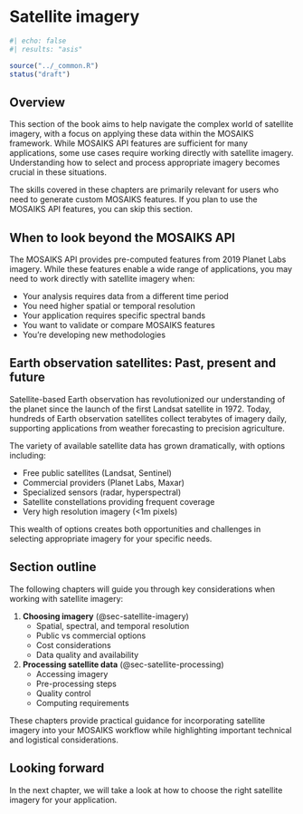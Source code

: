 # Satellite imagery {#sec-satellite}

```r
#| echo: false
#| results: "asis"

source("../_common.R")
status("draft")
```

## Overview

This section of the book aims to help navigate the complex world of satellite imagery, with a focus on applying these data within the MOSAIKS framework. While MOSAIKS API features are sufficient for many applications, some use cases require working directly with satellite imagery. Understanding how to select and process appropriate imagery becomes crucial in these situations.

::: {.callout-note}
The skills covered in these chapters are primarily relevant for users who need to generate custom MOSAIKS features. If you plan to use the MOSAIKS API features, you can skip this section.
:::

## When to look beyond the MOSAIKS API

The MOSAIKS API provides pre-computed features from 2019 Planet Labs imagery. While these features enable a wide range of applications, you may need to work directly with satellite imagery when:

- Your analysis requires data from a different time period
- You need higher spatial or temporal resolution
- Your application requires specific spectral bands
- You want to validate or compare MOSAIKS features
- You're developing new methodologies

## Earth observation satellites: Past, present and future

Satellite-based Earth observation has revolutionized our understanding of the planet since the launch of the first Landsat satellite in 1972. Today, hundreds of Earth observation satellites collect terabytes of imagery daily, supporting applications from weather forecasting to precision agriculture.

The variety of available satellite data has grown dramatically, with options including:

- Free public satellites (Landsat, Sentinel)
- Commercial providers (Planet Labs, Maxar)
- Specialized sensors (radar, hyperspectral)
- Satellite constellations providing frequent coverage
- Very high resolution imagery (<1m pixels)

This wealth of options creates both opportunities and challenges in selecting appropriate imagery for your specific needs.

## Section outline

The following chapters will guide you through key considerations when working with satellite imagery:

1. **Choosing imagery** (@sec-satellite-imagery)
   - Spatial, spectral, and temporal resolution
   - Public vs commercial options
   - Cost considerations
   - Data quality and availability

2. **Processing satellite data** (@sec-satellite-processing)
   - Accessing imagery
   - Pre-processing steps
   - Quality control
   - Computing requirements

These chapters provide practical guidance for incorporating satellite imagery into your MOSAIKS workflow while highlighting important technical and logistical considerations.

::: {.callout-note}
# Looking forward

In the next chapter, we will take a look at how to choose the right satellite imagery for your application.
:::


